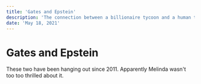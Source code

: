 ```yaml
---
title: 'Gates and Epstein'
description: 'The connection between a billionaire tycoon and a human trafficker.'
date: 'May 18, 2021'
---
```


# Gates and Epstein

These two have been hanging out since 2011. Apparently Melinda wasn't too too thrilled about it.
